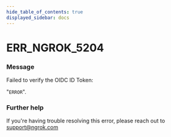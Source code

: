 ```yaml
---
hide_table_of_contents: true
displayed_sidebar: docs
---
```



# ERR_NGROK_5204

### Message

Failed to verify the OIDC ID Token:

"`ERROR`".

### Further help

If you're having trouble resolving this error, please reach out to [support@ngrok.com](mailto:support@ngrok.com?subject=Help%20with%20ERR_NGROK_5204)

<ErrorDetails error="err_ngrok_5204" />
